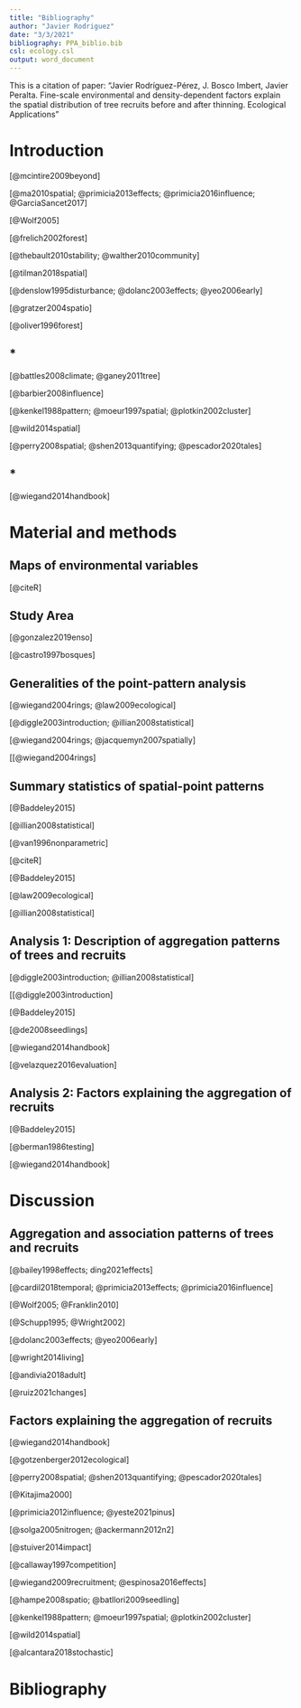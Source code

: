 ```yaml
---
title: "Bibliography"
author: "Javier Rodriguez"
date: "3/3/2021"
bibliography: PPA_biblio.bib
csl: ecology.csl
output: word_document
---
```


This is a citation of paper:
"Javier Rodríguez-Pérez, J. Bosco Imbert, Javier Peralta. Fine-scale environmental and density-dependent factors explain the spatial distribution of tree recruits before and after thinning. Ecological Applications"


# Introduction

[@mcintire2009beyond]

[@ma2010spatial; @primicia2013effects; @primicia2016influence; @GarciaSancet2017]

[@Wolf2005] 

[@frelich2002forest]

[@thebault2010stability; @walther2010community]

[@tilman2018spatial]

[@denslow1995disturbance; @dolanc2003effects; @yeo2006early]

[@gratzer2004spatio]

[@oliver1996forest]

## *

[@battles2008climate; @ganey2011tree]

[@barbier2008influence]

[@kenkel1988pattern; @moeur1997spatial; @plotkin2002cluster]

[@wild2014spatial]

[@perry2008spatial; @shen2013quantifying; @pescador2020tales]

## *

[@wiegand2014handbook]


# Material and methods

## Maps of environmental variables

[@citeR]

## Study Area

[@gonzalez2019enso]

[@castro1997bosques]

## Generalities of the point-pattern analysis

[@wiegand2004rings; @law2009ecological]

[@diggle2003introduction; @illian2008statistical]

[@wiegand2004rings; @jacquemyn2007spatially]

[[@wiegand2004rings]

## Summary statistics of spatial-point patterns

[@Baddeley2015]

[@illian2008statistical]

[@van1996nonparametric]

[@citeR]

[@Baddeley2015]

[@law2009ecological]

[@illian2008statistical]

## Analysis 1: Description of aggregation patterns of trees and recruits

[@diggle2003introduction; @illian2008statistical]

[[@diggle2003introduction]

[@Baddeley2015]

[@de2008seedlings]

[@wiegand2014handbook]

[@velazquez2016evaluation]

## Analysis 2: Factors explaining the aggregation of recruits

[@Baddeley2015]

[@berman1986testing]

[@wiegand2014handbook]


# Discussion

## Aggregation and association patterns of trees and recruits

[@bailey1998effects; ding2021effects]

[@cardil2018temporal; @primicia2013effects; @primicia2016influence]

[@Wolf2005; @Franklin2010]

[@Schupp1995; @Wright2002]

[@dolanc2003effects; @yeo2006early]

[@wright2014living]

[@andivia2018adult]

[@ruiz2021changes]

## Factors explaining the aggregation of recruits

[@wiegand2014handbook]

[@gotzenberger2012ecological]

[@perry2008spatial; @shen2013quantifying; @pescador2020tales]

[@Kitajima2000]

[@primicia2012influence; @yeste2021pinus]

[@solga2005nitrogen; @ackermann2012n2]

[@stuiver2014impact]

[@callaway1997competition]

[@wiegand2009recruitment; @espinosa2016effects]

[@hampe2008spatio; @batllori2009seedling]

[@kenkel1988pattern; @moeur1997spatial; @plotkin2002cluster]

[@wild2014spatial]

[@alcantara2018stochastic]

# Bibliography